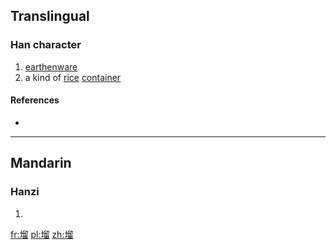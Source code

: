 ==Translingual==

===Han character===
{{Han char|rn=32|rad=土|as=10|sn=13|four=4716<sub>0</sub>|canj=土竹竹田 (GHHW)}}

# [[earthenware]]
# a kind of [[rice]] [[container]]

====References====
* {{Han ref|kx=0236.341|hdz=10473.140|uh=586F|ud=22639|bh=DCE8|bd=56552}}

----

==Mandarin==

===Hanzi===
{{cmn-hanzi|pin=[[liù]] ([[liu4]])|wg=liu<sup>4</sup>}}

# {{defn|lang=cmn|sort=土10}}

[[fr:塯]]
[[pl:塯]]
[[zh:塯]]